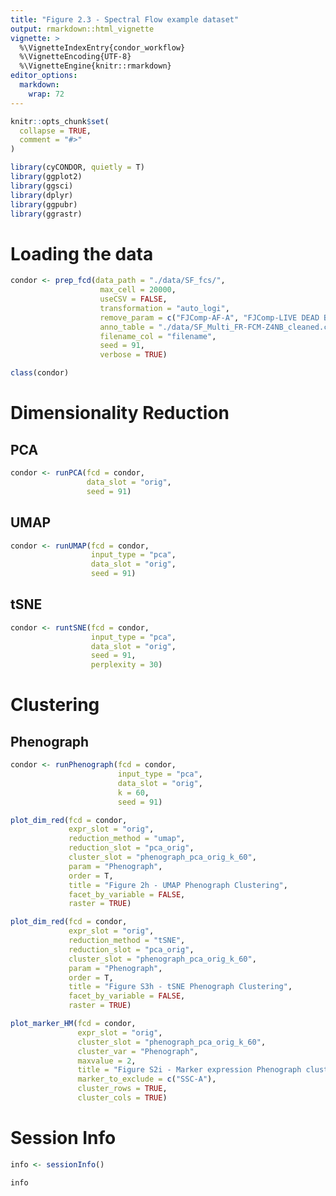 ```yaml
---
title: "Figure 2.3 - Spectral Flow example dataset"
output: rmarkdown::html_vignette
vignette: >
  %\VignetteIndexEntry{condor_workflow}
  %\VignetteEncoding{UTF-8}
  %\VignetteEngine{knitr::rmarkdown}
editor_options: 
  markdown: 
    wrap: 72
---
```


```r
knitr::opts_chunk$set(
  collapse = TRUE,
  comment = "#>"
)
```

```r
library(cyCONDOR, quietly = T)
library(ggplot2)
library(ggsci)
library(dplyr)
library(ggpubr)
library(ggrastr)
```

# Loading the data

```r
condor <- prep_fcd(data_path = "./data/SF_fcs/", 
                    max_cell = 20000, 
                    useCSV = FALSE, 
                    transformation = "auto_logi", 
                    remove_param = c("FJComp-AF-A", "FJComp-LIVE DEAD Blue-A", "SSC-B-A", "SSC-B-H", "FSC-H", "SSC-H", "Time"), 
                    anno_table = "./data/SF_Multi_FR-FCM-Z4NB_cleaned.csv", 
                    filename_col = "filename",
                    seed = 91, 
                    verbose = TRUE)
```

```r
class(condor)
```

# Dimensionality Reduction

## PCA
```r
condor <- runPCA(fcd = condor, 
                 data_slot = "orig", 
                 seed = 91)
```

## UMAP
```r
condor <- runUMAP(fcd = condor, 
                  input_type = "pca", 
                  data_slot = "orig", 
                  seed = 91)
```

## tSNE
```r
condor <- runtSNE(fcd = condor, 
                  input_type = "pca", 
                  data_slot = "orig", 
                  seed = 91, 
                  perplexity = 30)
```

# Clustering

## Phenograph
```r
condor <- runPhenograph(fcd = condor, 
                        input_type = "pca", 
                        data_slot = "orig", 
                        k = 60, 
                        seed = 91)
```

```r
plot_dim_red(fcd = condor, 
             expr_slot = "orig", 
             reduction_method = "umap", 
             reduction_slot = "pca_orig", 
             cluster_slot = "phenograph_pca_orig_k_60",
             param = "Phenograph", 
             order = T, 
             title = "Figure 2h - UMAP Phenograph Clustering", 
             facet_by_variable = FALSE, 
             raster = TRUE)
```

```r
plot_dim_red(fcd = condor, 
             expr_slot = "orig", 
             reduction_method = "tSNE", 
             reduction_slot = "pca_orig", 
             cluster_slot = "phenograph_pca_orig_k_60",
             param = "Phenograph", 
             order = T, 
             title = "Figure S3h - tSNE Phenograph Clustering", 
             facet_by_variable = FALSE, 
             raster = TRUE)
```

```r
plot_marker_HM(fcd = condor, 
               expr_slot = "orig", 
               cluster_slot = "phenograph_pca_orig_k_60", 
               cluster_var = "Phenograph",
               maxvalue = 2, 
               title = "Figure S2i - Marker expression Phenograph clustering", 
               marker_to_exclude = c("SSC-A"),
               cluster_rows = TRUE, 
               cluster_cols = TRUE)
```

# Session Info
```r
info <- sessionInfo()

info
```
